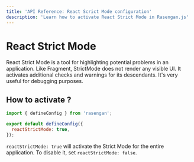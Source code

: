 ```yaml
---
title: 'API Reference: React Scrict Mode configuration'
description: 'Learn how to activate React Strict Mode in Rasengan.js'
---
```



# React Strict Mode

React Strict Mode is a tool for highlighting potential problems in an application. Like Fragment, StrictMode does not render any visible UI. It activates additional checks and warnings for its descendants.
It's very useful for debugging purposes.

## How to activate ?

```javascript filename="rasengan.config.js" copy
import { defineConfig } from 'rasengan';

export default defineConfig({
  reactStrictMode: true,
});
```

`reactStrictMode: true` will activate the Strict Mode for the entire application. To disable it, set `reactStrictMode: false`.